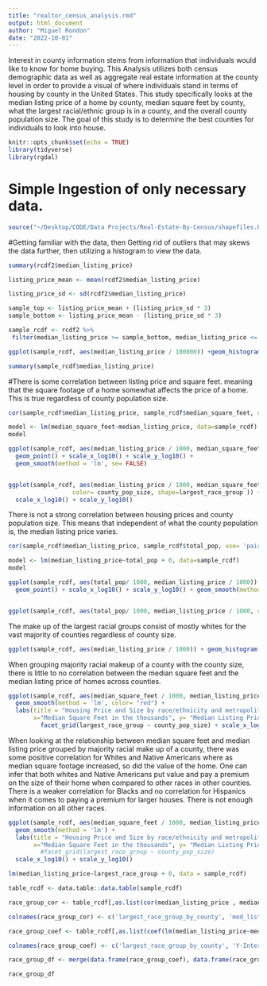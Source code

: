 ```yaml
---
title: "realtor_census_analysis.rmd"
output: html_document
author: "Miguel Rondon"
date: "2022-10-01"
---
```


Interest in county information stems from information that individuals would 
like to know for home buying. This Analysis utilizes both census demographic
data as well as aggregate real estate information at the county level in order 
to provide a visual of where individuals stand in terms of housing by county in
the United States. This study specifically looks at the median listing price of 
a home by county, median square feet by county, what the largest racial/ethnic
group is in a county, and the overall county population size. The goal of this 
study is to determine the best counties for individuals to look into house. 

```r
knitr::opts_chunk$set(echo = TRUE)
library(tidyverse)
library(rgdal)
```

# Simple Ingestion of only necessary data. 

```r
source("~/Desktop/CODE/Data Projects/Real-Estate-By-Census/shapefiles.R")

```



#Getting familiar with the data, then Getting rid of outliers that may skews the
data further, then utilizing a histogram to view the data.
```r
summary(rcdf2$median_listing_price)

listing_price_mean <- mean(rcdf2$median_listing_price)

listing_price_sd <- sd(rcdf2$median_listing_price)

sample_top <- listing_price_mean + (listing_price_sd * 3) 
sample_bottom <- listing_price_mean - (listing_price_sd * 3)

sample_rcdf <- rcdf2 %>% 
 filter(median_listing_price >= sample_bottom, median_listing_price <= sample_top)

ggplot(sample_rcdf, aes(median_listing_price / 100000)) +geom_histogram()

summary(sample_rcdf$median_listing_price)

```

#There is some correlation between listing price and square feet. meaning that the 
square footage of a home somewhat affects the price of a home. This is true 
regardless of county population size. 

```r

cor(sample_rcdf$median_listing_price, sample_rcdf$median_square_feet, use= 'pairwise.complete.obs')

model <- lm(median_square_feet~median_listing_price, data=sample_rcdf)
model

ggplot(sample_rcdf, aes(median_listing_price / 1000, median_square_feet,)) + 
  geom_point() + scale_x_log10() + scale_y_log10() + 
  geom_smooth(method = 'lm', se= FALSE)


ggplot(sample_rcdf, aes(median_listing_price / 1000, median_square_feet,
                  color= county_pop_size, shape=largest_race_group )) + geom_point() +
  scale_x_log10() + scale_y_log10()

``` 

There is not a strong correlation between housing prices and county population 
size. This means that independent of what the county population is, the median 
listing price varies. 
```r

cor(sample_rcdf$median_listing_price, sample_rcdf$total_pop, use= 'pairwise.complete.obs')

model <- lm(median_listing_price~total_pop + 0, data=sample_rcdf)
model

ggplot(sample_rcdf, aes(total_pop/ 1000, median_listing_price / 1000)) + 
  geom_point() + scale_x_log10() + scale_y_log10() + geom_smooth(method = 'lm', se= FALSE)


ggplot(sample_rcdf, aes(total_pop/ 1000, median_listing_price / 1000, color= county_pop_size, shape=largest_race_group)) + geom_point() + scale_x_log10() + scale_y_log10() 

```
The make up of the largest racial groups consist of mostly whites for the vast 
majority of counties regardless of county size. 
```r
ggplot(sample_rcdf, aes(median_listing_price / 1000)) + geom_histogram() + facet_wrap(vars(largest_race_group))
```

When grouping majority racial makeup of a county with the county size, there is 
little to no correlation between the median square feet and the median listing 
price of homes across counties.

```r
ggplot(sample_rcdf, aes(median_square_feet / 1000, median_listing_price / 10000)) + geom_line(color= "blue") + 
  geom_smooth(method = 'lm', color= "red") + 
  labs(title = "Housing Price and Size by race/ethnicity and metropolitan type",
       x="Median Square Feet in the thousands", y= "Median Listing Price in the tens of thousands") + 
         facet_grid(largest_race_group ~ county_pop_size) + scale_x_log10() + scale_y_log10()
```

When looking at the relationship between median square feet and median listing 
price grouped by majority racial make up of a county, there was some positive
correlation for Whites and Native Americans where as median square footage 
increased, so did the value of the home. One can infer that both whites and 
Native Americans put value and pay a premium on the size of their home when 
compared to other races in other counties. There is a weaker correlation 
for Blacks and no correlation for Hispanics when it comes to paying a premium 
for larger houses. There is not enough information on all other races.
```r

ggplot(sample_rcdf, aes(median_square_feet / 1000, median_listing_price / 10000, color=largest_race_group)) + geom_point() +  
  geom_smooth(method = 'lm') + 
  labs(title = "Housing Price and Size by race/ethnicity and metropolitan type",
       x="Median Square Feet in the thousands", y= "Median Listing Price in the tens of thousands") + 
         #facet_grid(largest_race_group ~ county_pop_size) 
  scale_x_log10() + scale_y_log10()

lm(median_listing_price~largest_race_group + 0, data = sample_rcdf)
```

```r
table_rcdf <- data.table::data.table(sample_rcdf)

race_group_cor <- table_rcdf[,as.list(cor(median_listing_price , median_square_feet)), by=largest_race_group]

colnames(race_group_cor) <- c('largest_race_group_by_county', 'med_list_price_med_sq_ft_correlation')

race_group_coef <- table_rcdf[,as.list(coef(lm(median_listing_price~median_square_feet))), by=largest_race_group]

colnames(race_group_coef) <- c('largest_race_group_by_county', 'Y-Intercept', 'coefficient')

race_group_df <- merge(data.frame(race_group_coef), data.frame(race_group_cor), by='largest_race_group_by_county')

race_group_df

```

